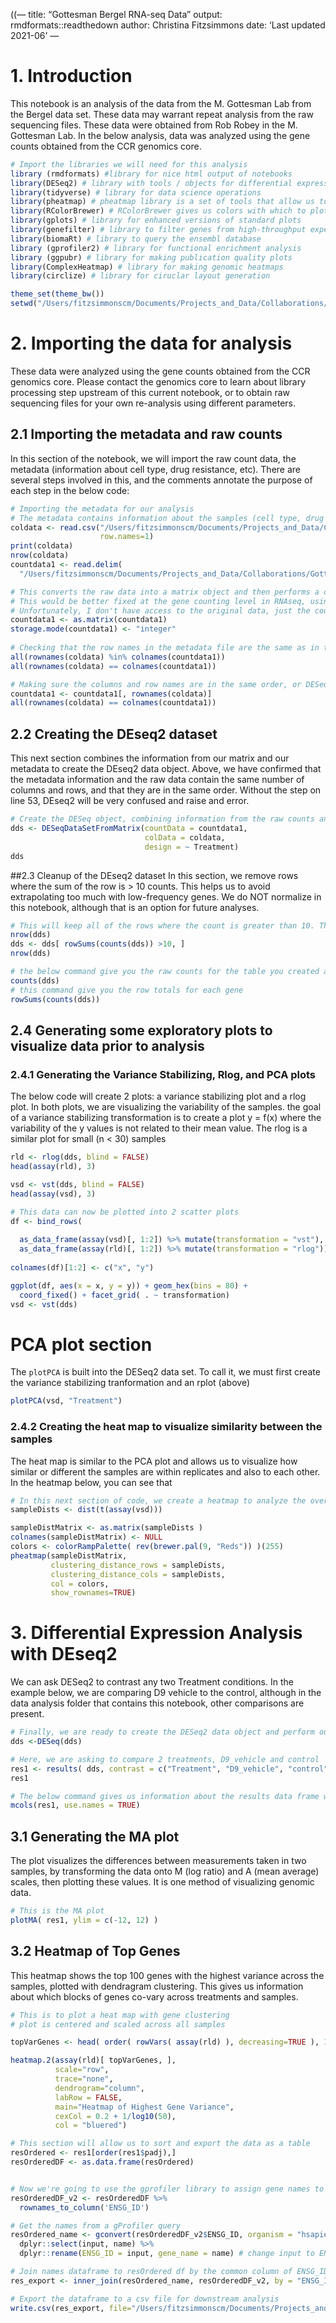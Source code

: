 ((---
title: "Gottesman Bergel RNA-seq Data"
output: rmdformats::readthedown
author: Christina Fitzsimmons
date: 'Last updated 2021-06'
---

# 1. Introduction
This notebook is an analysis of the data from the M. Gottesman Lab from the Bergel data set. These data may warrant repeat analysis from the raw sequencing files. These data were obtained from Rob Robey in the M. Gottesman Lab. In the below analysis, data was analyzed using the gene counts obtained from the CCR genomics core.

```r
# Import the libraries we will need for this analysis
library (rmdformats) #library for nice html output of notebooks
library(DESeq2) # library with tools / objects for differential expression analysis
library(tidyverse) # library for data science operations
library(pheatmap) # pheatmap library is a set of tools that allow us to visualize the data
library(RColorBrewer) # RColorBrewer gives us colors with which to plot things
library(gplots) # library for enhanced versions of standard plots
library(genefilter) # library to filter genes from high-throughput experiments
library(biomaRt) # library to query the ensembl database
library (gprofiler2) # library for functional enrichment analysis
library (ggpubr) # library for making publication quality plots
library(ComplexHeatmap) # library for making genomic heatmaps
library(circlize) # library for ciruclar layout generation

theme_set(theme_bw())
setwd("/Users/fitzsimmonscm/Documents/Projects_and_Data/Collaborations/Gottesman/RNASeq_Bergel/")

```
# 2. Importing the data for analysis
These data were analyzed using the gene counts obtained from the CCR genomics core. Please contact the genomics core to learn about library processing step upstream of this current notebook, or to obtain raw sequencing files for your own re-analysis using different parameters. 

## 2.1 Importing the metadata and raw counts
In this section of the notebook, we will import the raw count data, the metadata (information about cell type, drug resistance, etc). There are several steps involved in this, and the comments annotate the purpose of each step in the below code: 
```r

# Importing the metadata for our analysis
# The metadata contains information about the samples (cell type, drug resistance, etc) that we will use in our analyses
coldata <- read.csv("/Users/fitzsimmonscm/Documents/Projects_and_Data/Collaborations/Gottesman/RNASeq_Bergel/Gottesman_Rhomedepsin.csv",
                    row.names=1)
print(coldata)
nrow(coldata)
countdata1 <- read.delim(
  "/Users/fitzsimmonscm/Documents/Projects_and_Data/Collaborations/Gottesman/RNASeq_Bergel/RawCountFile_rsemgenes.txt", row.names = 1)

# This converts the raw data into a matrix object and then performs a cast to integer. 
# This would be better fixed at the gene counting level in RNAseq, using a counting program that does not report fractional values
# Unfortunately, I don't have access to the original data, just the count files. 
countdata1 <- as.matrix(countdata1)
storage.mode(countdata1) <- "integer"
  
# Checking that the row names in the metadata file are the same as in the columns in the data frame
all(rownames(coldata) %in% colnames(countdata1))
all(rownames(coldata) == colnames(countdata1))

# Making sure the columns and row names are in the same order, or DESeq2 will get confused
countdata1 <- countdata1[, rownames(coldata)]
all(rownames(coldata) == colnames(countdata1))

```
## 2.2 Creating the DEseq2 dataset
This next section combines the information from our matrix and our metadata to create the DEseq2 data object. Above, we have confirmed that the metadata information and the raw data contain the same number of columns and rows, and that they are in the same order. Without the step on line 53, DEseq2 will be very confused and raise and error. 
```r
# Create the DESeq object, combining information from the raw counts and metadata. Here, we are specifying a group we are interested in comparing. In this case, the different drug treatments
dds <- DESeqDataSetFromMatrix(countData = countdata1,
                              colData = coldata,
                              design = ~ Treatment)
dds

```
##2.3 Cleanup of the DEseq2 dataset
In this section, we remove rows where the sum of the row is > 10 counts. This helps us to avoid extrapolating too much with low-frequency genes. We do NOT normalize in this notebook, although that is an option for future analyses. 
```r
# This will keep all of the rows where the count is greater than 10. This removes any zeros, which can make analysis tricky. 
nrow(dds)
dds <- dds[ rowSums(counts(dds)) >10, ]
nrow(dds)

# the below command give you the raw counts for the table you created above
counts(dds)
# this command give you the row totals for each gene
rowSums(counts(dds))
```
## 2.4 Generating some exploratory plots to visualize data prior to analysis

### 2.4.1 Generating the Variance Stabilizing, Rlog, and PCA plots
The below code will create 2 plots: a variance stabilizing plot and a rlog plot. In both plots, we are visualizing the variability of the samples. the goal of a variance stabilizing transformation is to create a plot y = f(x) where the variability of the y values is not related to their mean value. The rlog is a similar plot for small (n < 30) samples
```r

rld <- rlog(dds, blind = FALSE)
head(assay(rld), 3)

vsd <- vst(dds, blind = FALSE)
head(assay(vsd), 3)

# This data can now be plotted into 2 scatter plots
df <- bind_rows(
  
  as_data_frame(assay(vsd)[, 1:2]) %>% mutate(transformation = "vst"),
  as_data_frame(assay(rld)[, 1:2]) %>% mutate(transformation = "rlog"))
  
colnames(df)[1:2] <- c("x", "y")  

ggplot(df, aes(x = x, y = y)) + geom_hex(bins = 80) +
  coord_fixed() + facet_grid( . ~ transformation)
vsd <- vst(dds)

```
# PCA plot section
The `plotPCA` is built into the DESeq2 data set. To call it, we must first create the variance stabilizing tranformation and an rplot (above)
```r
plotPCA(vsd, "Treatment")
```


### 2.4.2 Creating the heat map to visualize similarity between the samples
The heat map is similar to the PCA plot and allows us to visualize how similar or different the samples are within replicates and also to each other. In the heatmap below, you can see that 
```r
# In this next section of code, we create a heatmap to analyze the overall similarity between the samples
sampleDists <- dist(t(assay(vsd)))

sampleDistMatrix <- as.matrix(sampleDists )
colnames(sampleDistMatrix) <- NULL
colors <- colorRampPalette( rev(brewer.pal(9, "Reds")) )(255)
pheatmap(sampleDistMatrix,
         clustering_distance_rows = sampleDists,
         clustering_distance_cols = sampleDists,
         col = colors,
         show_rownames=TRUE)
```
# 3. Differential Expression Analysis with DEseq2
We can ask DESeq2 to contrast any two Treatment conditions. In the example below, we are comparing D9 vehicle to the control, although in the data analysis folder that contains this notebook, other comparisons are present. 
```r

# Finally, we are ready to create the DESeq2 data object and perform our analysis
dds <-DESeq(dds)

# Here, we are asking to compare 2 treatments, D9_vehicle and control
res1 <- results( dds, contrast = c("Treatment", "D9_vehicle", "control") ) 
res1

# The below command gives us information about the results data frame we just created in the above window 
mcols(res1, use.names = TRUE)
```
## 3.1 Generating the MA plot
The plot visualizes the differences between measurements taken in two samples, by transforming the data onto M (log ratio) and A (mean average) scales, then plotting these values. It is one method of visualizing genomic data. 
```r
# This is the MA plot
plotMA( res1, ylim = c(-12, 12) )
```
## 3.2 Heatmap of Top Genes
This heatmap shows the top 100 genes with the highest variance across the samples, plotted with dendragram clustering. This gives us information about which blocks of genes co-vary across treatments and samples. 

```r
# This is to plot a heat map with gene clustering
# plot is centered and scaled across all samples

topVarGenes <- head( order( rowVars( assay(rld) ), decreasing=TRUE ), 100 )

heatmap.2(assay(rld)[ topVarGenes, ], 
          scale="row",
          trace="none",
          dendrogram="column",
          labRow = FALSE,
          main="Heatmap of Highest Gene Variance",
          cexCol = 0.2 + 1/log10(50),
          col = "bluered")

```


```r
# This section will allow us to sort and export the data as a table
resOrdered <- res1[order(res1$padj),]
resOrderedDF <- as.data.frame(resOrdered)


# Now we're going to use the gprofiler library to assign gene names to the data. Right now, all we have is the big long ENSG ID number
resOrderedDF_v2 <- resOrderedDF %>%
  rownames_to_column('ENSG_ID')

# Get the names from a gProfiler query
resOrdered_name <- gconvert(resOrderedDF_v2$ENSG_ID, organism = "hsapiens", target = "HGNC", filter_na = F) %>%
  dplyr::select(input, name) %>%
  dplyr::rename(ENSG_ID = input, gene_name = name) # change input to ENSG_ID

# Join names dataframe to resOrdered df by the common column of ENSG_ID
res_export <- inner_join(resOrdered_name, resOrderedDF_v2, by = "ENSG_ID")

# Export the dataframe to a csv file for downstream analysis
write.csv(res_export, file="/Users/fitzsimmonscm/Documents/Projects_and_Data/Collaborations/Gottesman/RNASeq_Bergel/2019.03.16_Rhomedepsin_RNASeq_D9res_D9treatvscontrol.csv")
```


